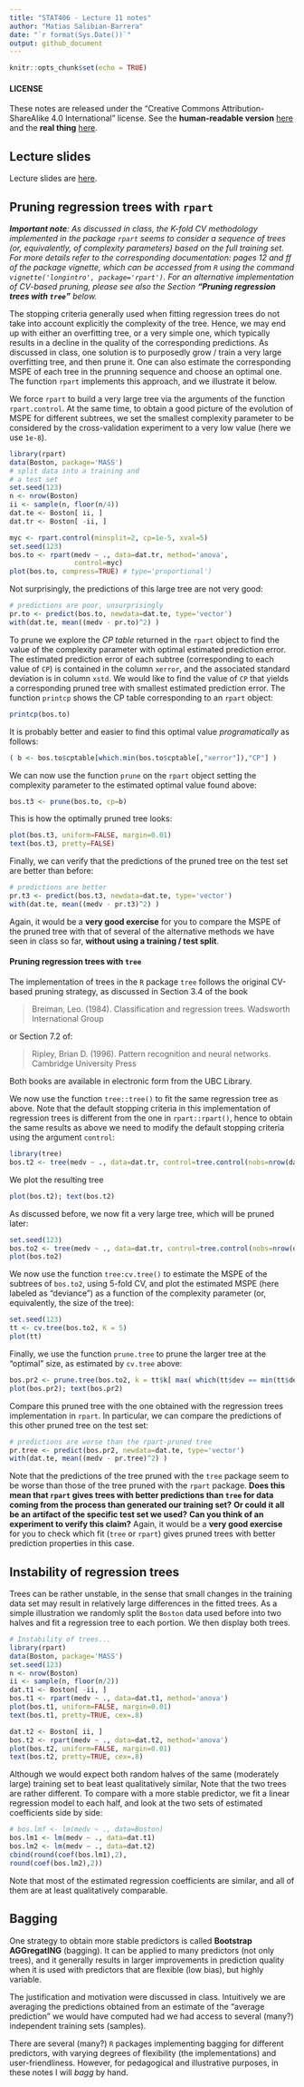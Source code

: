 ```yaml
---
title: "STAT406 - Lecture 11 notes"
author: "Matias Salibian-Barrera"
date: "`r format(Sys.Date())`"
output: github_document
---
```


```r
knitr::opts_chunk$set(echo = TRUE)
```

#### LICENSE
These notes are released under the 
"Creative Commons Attribution-ShareAlike 4.0 International" license. 
See the **human-readable version** [here](https://creativecommons.org/licenses/by-sa/4.0/)
and the **real thing** [here](https://creativecommons.org/licenses/by-sa/4.0/legalcode). 

## Lecture slides

Lecture slides are [here](STAT406-18-lecture-11.pdf). 

## Pruning regression trees with `rpart`

_**Important note**: As discussed in class, the K-fold CV methodology
implemented in the package `rpart` seems to consider 
a sequence of trees (or, equivalently, of complexity parameters)
based on the full training set. For more details
refer to the corresponding documentation: pages 12 and ff of the
package vignette, which can be accessed from `R` using the
command `vignette('longintro', package='rpart')`. 
For an alternative implementation of CV-based pruning, 
please see also the Section **"Pruning regression trees with `tree`"** below._ 

The stopping criteria generally used when fitting regression trees do not
take into account explicitly the complexity of the tree. Hence, we 
may end up with either an overfitting tree, or a very simple one, 
which typically results in a decline in the quality of the corresponding predictions. 
As discussed in class, one solution is to purposedly grow / train a very large overfitting
tree, and then prune it. One can also estimate the corresponding MSPE
of each tree in the prunning sequence and choose an optimal one. 
The function `rpart` implements this approach, and we illustrate it
below. 

We force `rpart` to build a very large tree via the arguments
of the function `rpart.control`. At the same time, to obtain a good
picture of the evolution of MSPE for different subtrees, we set the smallest 
complexity parameter to be considered by the cross-validation
experiment to a very low value (here we use `1e-8`).
```r
library(rpart)
data(Boston, package='MASS')
# split data into a training and
# a test set
set.seed(123) 
n <- nrow(Boston)
ii <- sample(n, floor(n/4))
dat.te <- Boston[ ii, ]
dat.tr <- Boston[ -ii, ]

myc <- rpart.control(minsplit=2, cp=1e-5, xval=5)
set.seed(123)
bos.to <- rpart(medv ~ ., data=dat.tr, method='anova',
                control=myc)
plot(bos.to, compress=TRUE) # type='proportional')
```

Not surprisingly, the predictions of this large tree are 
not very good:
```r
# predictions are poor, unsurprisingly
pr.to <- predict(bos.to, newdata=dat.te, type='vector')
with(dat.te, mean((medv - pr.to)^2) )
```

To prune we explore the *CP table* returned in the
`rpart` object to find the value of the complexity
parameter with optimal estimated prediction error. The estimated
prediction error of each subtree (corresponding to each value of `CP`)
is contained in the column `xerror`, and the associated 
standard deviation is in column `xstd`. We would like to find
the value of `CP` that yields a corresponding pruned tree with smallest
estimated prediction error. The function `printcp` shows the
CP table corresponding to an `rpart` object:
```r
printcp(bos.to)
```
It is probably better and easier to find this 
optimal value *programatically* as follows: 
```r
( b <- bos.to$cptable[which.min(bos.to$cptable[,"xerror"]),"CP"] )
```
<!-- > **R coding digression**: Note that above we could also have used the following: -->
<!-- > ```{r prune4.alt, fig.width=6, fig.height=6, message=FALSE, warning=FALSE} -->
<!-- > tmp <- bos.to$cptable[,"xerror"] -->
<!-- > (b <- bos.to$cptable[ max( which(tmp == min(tmp)) ), "CP"] ) -->
<!-- > ``` -->
<!-- > What is the difference between `which.min(a)` and `max( which( a == min(a) ) )`? -->

We can now use the function 
`prune` on the `rpart` object setting the complexity parameter
to the estimated optimal value found above:
```r
bos.t3 <- prune(bos.to, cp=b)
```

This is how the optimally pruned tree looks:
```r
plot(bos.t3, uniform=FALSE, margin=0.01)
text(bos.t3, pretty=FALSE)
```

Finally, we can verify that the predictions of the pruned 
tree on the test set are better than before:
```r
# predictions are better
pr.t3 <- predict(bos.t3, newdata=dat.te, type='vector')
with(dat.te, mean((medv - pr.t3)^2) )
```

Again, it would be a **very good exercise** for you to 
compare the MSPE of the pruned tree with that of several
of the alternative methods we have seen in class so far,
**without using a training / test split**. 


<!-- #### Why is the pruned tree not a subtree of the "default" one? -->

<!-- Note that the pruned tree above is not a subtree of the one -->
<!-- constructed using the default stopping criteria.  -->

<!-- This description is outdated. Will be updated soon. In particular, note  -->
<!-- that the node to the right of the cut "lstat >= 14.4" is split  -->
<!-- with the cut "dis >= 1.385", whereas in the original tree,  -->
<!-- the corresponding node was split using "lstat >= 4.91": -->
<!-- ```{r prune6, fig.width=6, fig.height=6, message=FALSE, warning=FALSE} -->
<!-- set.seed(123) -->
<!-- bos.t <- rpart(medv ~ ., data=dat.tr, method='anova') -->
<!-- plot(bos.t, uniform=FALSE, margin=0.01) -->
<!-- text(bos.t, pretty=TRUE) -->
<!-- ``` -->

<!-- Although "intuitively" one may say that building an overfitting tree -->
<!-- means "running the tree algorithm longer" (in other words, relaxing the  -->
<!-- stopping rules will just make the splitting algorithm run longer), this  -->
<!-- is not the case. The reason for this difference is that one  -->
<!-- of the default "stopping" criteria is to set a limit on the minimum  -->
<!-- size of a child node. This default limit in `rpart` is 7 -->
<!-- (`round(20/3)`). When we relaxed the tree building criteria this limit was reduced  -->
<!-- (to 1) and thus the "default" tree is not in fact a subtree of the large tree -->
<!-- (that is later pruned). In particular, note that  -->
<!-- the split "dis >= 1.38485" leaves a node with only 4 observations,  -->
<!-- which means that this split would not have been considered -->
<!-- when building the "default" tree. You can verify this by inspecting the  -->
<!-- pruned tree -->
<!-- ```{r prunecheck, fig.width=6, fig.height=6, message=FALSE, warning=FALSE} -->
<!-- bos.t3 -->
<!-- ``` -->

<!-- Note that pruning doesn't always improve a tree. For example,  -->
<!-- if we prune the first tree we fit in this example: -->
<!-- ```{r prune8, fig.width=6, fig.height=6, message=FALSE, warning=FALSE} -->
<!-- # what if we prune the original tree? -->
<!-- set.seed(123) -->
<!-- bos.t <- rpart(medv ~ ., data=dat.tr, method='anova') -->
<!-- b <- bos.t$cptable[which.min(bos.t$cptable[,"xerror"]),"CP"] -->
<!-- bos.t4 <- prune(bos.t, cp=b) -->
<!-- ``` -->
<!-- We obtain the same tree as before: -->

<!-- ```{r prune10, fig.width=6, fig.height=6, message=FALSE, warning=FALSE} -->
<!-- plot(bos.t4, uniform=FALSE, margin=0.01) -->
<!-- text(bos.t4, pretty=TRUE) -->
<!-- ``` -->

<!-- Below is the original tree: -->

<!-- ```{r prune6, fig.width=6, fig.height=6, message=FALSE, warning=FALSE} -->
<!-- plot(bos.t, uniform=FALSE, margin=0.01) -->
<!-- text(bos.t, pretty=TRUE) -->
<!-- ``` -->

#### Pruning regression trees with `tree`

The implementation of trees in the `R` package `tree` follows
the original CV-based pruning strategy, as discussed in 
Section 3.4 of the book

> Breiman, Leo. (1984). Classification and regression trees. Wadsworth International Group

or Section 7.2 of:

> Ripley, Brian D. (1996). Pattern recognition and neural networks. Cambridge University Press

Both books are available in electronic form from the UBC Library. 

We now use the function `tree::tree()` to fit the same regression
tree as above. Note that the default stopping criteria in this
implementation of regression trees is different from the one in
`rpart::rpart()`, hence to obtain the same results as above we
need to modify the default stopping criteria using the argument
`control`: 
```r
library(tree)
bos.t2 <- tree(medv ~ ., data=dat.tr, control=tree.control(nobs=nrow(dat.tr), mincut=6, minsize=20))
```

We plot the resulting tree

```r
plot(bos.t2); text(bos.t2)
```

As discussed before, we now fit a very large tree, which will be 
pruned later:

```r
set.seed(123)
bos.to2 <- tree(medv ~ ., data=dat.tr, control=tree.control(nobs=nrow(dat.tr), mincut=1, minsize=2, mindev=1e-5))
plot(bos.to2)
```

We now use the function `tree:cv.tree()` to estimate the MSPE of 
the subtrees of `bos.to2`, using 5-fold CV, and plot the estimated
MSPE (here labeled as "deviance") as a function of the 
complexity parameter (or, equivalently, the size of the tree): 
```r
set.seed(123)
tt <- cv.tree(bos.to2, K = 5)
plot(tt)
```

Finally, we use the function `prune.tree` to prune the larger tree
at the "optimal" size, as estimated by `cv.tree` above:
```r
bos.pr2 <- prune.tree(bos.to2, k = tt$k[ max( which(tt$dev == min(tt$dev)) ) ])
plot(bos.pr2); text(bos.pr2)
```

Compare this pruned tree with the one obtained with the regression trees
implementation in `rpart`. In particular, we can compare the
predictions of this other pruned 
tree on the test set:
```r
# predictions are worse than the rpart-pruned tree
pr.tree <- predict(bos.pr2, newdata=dat.te, type='vector')
with(dat.te, mean((medv - pr.tree)^2) )
```
Note that the predictions of the tree pruned with the `tree` 
package seem to be worse than those of the tree pruned with 
the `rpart` package. **Does this mean that `rpart` gives
trees with better predictions than `tree` for data coming
from the process than generated our training set?** 
**Or could it all be an artifact of the specific test set we used?**
**Can you think of an experiment to verify this claim?**
Again, it would be a **very good exercise** for you to 
check which fit (`tree` or `rpart`) gives pruned 
trees with better prediction properties in this case. 



## Instability of regression trees 

Trees can be rather unstable, in the sense that small changes in the
training data set may result in relatively large differences in the
fitted trees. As a simple illustration we randomly split the 
`Boston` data used before into two halves and fit a regression
tree to each portion. We then display both trees.

```r
# Instability of trees...
library(rpart)
data(Boston, package='MASS')
set.seed(123)
n <- nrow(Boston)
ii <- sample(n, floor(n/2))
dat.t1 <- Boston[ -ii, ]
bos.t1 <- rpart(medv ~ ., data=dat.t1, method='anova')
plot(bos.t1, uniform=FALSE, margin=0.01)
text(bos.t1, pretty=TRUE, cex=.8)
```

```r
dat.t2 <- Boston[ ii, ]
bos.t2 <- rpart(medv ~ ., data=dat.t2, method='anova')
plot(bos.t2, uniform=FALSE, margin=0.01)
text(bos.t2, pretty=TRUE, cex=.8)
```

Although we would expect both random halves of the same (moderately large) 
training set to beat least qualitatively similar, 
Note that the two trees are rather different. 
To compare with a more stable predictor, we fit a linear
regression model to each half, and look at the two sets of estimated
coefficients side by side:
```r
# bos.lmf <- lm(medv ~ ., data=Boston)
bos.lm1 <- lm(medv ~ ., data=dat.t1)
bos.lm2 <- lm(medv ~ ., data=dat.t2)
cbind(round(coef(bos.lm1),2),
round(coef(bos.lm2),2))
```
Note that most of the estimated regression coefficients are 
similar, and all of them are at least qualitatively comparable. 

## Bagging

One strategy to obtain more stable predictors is called
**Bootstrap AGGregatING** (bagging). It can be applied to
many predictors (not only trees), and it generally results
in larger improvements in prediction quality when it is used with predictors
that are flexible (low bias), but highly variable.

The justification and motivation were discussed in class. Intuitively
we are averaging the predictions obtained from an estimate of the 
"average prediction" we would have computed had we had access to 
several (many?) independent training sets (samples). 

There are several (many?) `R` packages implementing
bagging for different predictors, with varying degrees of 
flexibility (the implementations) and user-friendliness. 
However, for pedagogical and illustrative purposes, in these notes I will
*bagg* by hand.

<!-- ### Bagging by hand -->

<!-- Again, to simplify the discussion and presentation, in order to evaluate  -->
<!-- prediction quality I will split the  -->
<!-- data (`Boston`) into a training and a test set. We do this now: -->
<!-- ```{r bag1, fig.width=5, fig.height=5, message=FALSE, warning=FALSE} -->
<!-- set.seed(123456) -->
<!-- n <- nrow(Boston) -->
<!-- ii <- sample(n, floor(n/4)) -->
<!-- dat.te <- Boston[ ii, ] -->
<!-- dat.tr <- Boston[ -ii, ] -->
<!-- ``` -->
<!-- I will now train $N = 5$ trees and average their predictions.  -->
<!-- Note that, in order to illustrate the process more -->
<!-- clearly, I will compute and store the $N \times n_e$ -->
<!-- predictions, where $n_e$ denotes the number of observations in  -->
<!-- the test set. This is not the best (most efficient) way of implementing *bagging*, -->
<!-- but the main purpose here is to understand **what** we are doing. Also note that -->
<!-- an alternative (better in terms of reusability of the -->
<!-- ensamble, but maybe still not the most efficient option) would be -->
<!-- to store the $N$ trees directly. This would also allow for -->
<!-- more elegant and easy to read code. Once again, this approach  -->
<!-- will be sacrificed in the altar of clarity of presentation and  -->
<!-- pedagogy (but do try it yourself!) -->

<!-- First create an array where we will store all the predictions: -->
<!-- ```{r bag2, fig.width=5, fig.height=5, message=FALSE, warning=FALSE} -->
<!-- N <- 5 -->
<!-- myps <- array(NA, dim=c(nrow(dat.te), N)) -->
<!-- con <- rpart.control(minsplit=3, cp=1e-3, xval=1) -->
<!-- ``` -->
<!-- The last object (`con`) contains my options to train large -->
<!-- (potentially overfitting) trees.  -->
<!-- ```{r bag3, fig.width=5, fig.height=5, message=FALSE, warning=FALSE} -->
<!-- n.tr <- nrow(dat.tr) -->
<!-- set.seed(123456) -->
<!-- for(j in 1:N) { -->
<!--   ii <- sample(n.tr, replace=TRUE) -->
<!--   tmp <- rpart(medv ~ ., data=dat.tr[ii, ], method='anova', control=con) -->
<!--   myps[,j] <- predict(tmp, newdata=dat.te, type='vector') -->
<!-- } -->
<!-- pr.bagg <- rowMeans(myps) -->
<!-- with(dat.te, mean( (medv - pr.bagg)^2 ) ) -->
<!-- ``` -->
<!-- And compare with predictions from the pruned tree, and the -->
<!-- ones from other predictors discussed in the previous note: -->
<!-- ```{r bag4, fig.width=5, fig.height=5, message=FALSE, warning=FALSE} -->
<!-- myc <- rpart.control(minsplit=3, cp=1e-8, xval=10) -->
<!-- set.seed(123) -->
<!-- bos.to <- rpart(medv ~ ., data=dat.tr, method='anova', -->
<!--                 control=myc) -->
<!-- b <- bos.to$cptable[which.min(bos.to$cptable[,"xerror"]),"CP"] -->
<!-- bos.t3 <- prune(bos.to, cp=b) -->
<!-- pr.t3 <- predict(bos.t3, newdata=dat.te, type='vector') -->
<!-- with(dat.te, mean((medv - pr.t3)^2) ) -->
<!-- ``` -->

<!-- What if we *bagg* $N = 10$ trees?  -->
<!-- ```{r bag10, fig.width=5, fig.height=5, message=FALSE, warning=FALSE, echo=FALSE} -->
<!-- N <- 10 -->
<!-- myps <- array(NA, dim=c(nrow(dat.te), N)) -->
<!-- n.tr <- nrow(dat.tr) -->
<!-- set.seed(123456) -->
<!-- for(j in 1:N) { -->
<!--   ii <- sample(n.tr, replace=TRUE) -->
<!--   tmp <- rpart(medv ~ ., data=dat.tr[ii, ], method='anova', control=con) -->
<!--   myps[,j] <- predict(tmp, newdata=dat.te, type='vector') -->
<!-- } -->
<!-- pr.bagg <- rowMeans(myps) -->
<!-- with(dat.te, mean( (medv - pr.bagg)^2 ) ) -->
<!-- ``` -->
<!-- or $N = 100$ trees?  -->
<!-- ```{r bag100, fig.width=5, fig.height=5, message=FALSE, warning=FALSE, echo=FALSE} -->
<!-- N <- 100 -->
<!-- myps <- array(NA, dim=c(nrow(dat.te), N)) -->
<!-- n.tr <- nrow(dat.tr) -->
<!-- set.seed(123456) -->
<!-- for(j in 1:N) { -->
<!--   ii <- sample(n.tr, replace=TRUE) -->
<!--   tmp <- rpart(medv ~ ., data=dat.tr[ii, ], method='anova', control=con) -->
<!--   myps[,j] <- predict(tmp, newdata=dat.te, type='vector') -->
<!-- } -->
<!-- pr.bagg <- rowMeans(myps) -->
<!-- with(dat.te, mean( (medv - pr.bagg)^2 ) ) -->
<!-- ``` -->
<!-- or $N = 1000$ trees?  -->
<!-- ```{r bag1000, fig.width=5, fig.height=5, message=FALSE, warning=FALSE, echo=FALSE} -->
<!-- N <- 1000 -->
<!-- myps <- array(NA, dim=c(nrow(dat.te), N)) -->
<!-- n.tr <- nrow(dat.tr) -->
<!-- set.seed(123456) -->
<!-- for(j in 1:N) { -->
<!--   ii <- sample(n.tr, replace=TRUE) -->
<!--   tmp <- rpart(medv ~ ., data=dat.tr[ii, ], method='anova', control=con) -->
<!--   myps[,j] <- predict(tmp, newdata=dat.te, type='vector') -->
<!-- } -->
<!-- pr.bagg <- rowMeans(myps) -->
<!-- with(dat.te, mean( (medv - pr.bagg)^2 ) ) -->
<!-- ``` -->

<!-- Should we consider higher values of $N$? How about other -->
<!-- training / test splits? Should we use CV instead?  -->

<!-- Another split: -->
<!-- ```{r anothersplit, fig.width=5, fig.height=5, message=FALSE, warning=FALSE, echo=FALSE} -->
<!-- set.seed(123) -->
<!-- n <- nrow(Boston) -->
<!-- ii <- sample(n, floor(n/4)) -->
<!-- dat.te <- Boston[ ii, ] -->
<!-- dat.tr <- Boston[ -ii, ] -->
<!-- for(N in c(5, 10, 100, 1000)) { -->
<!-- myps <- array(NA, dim=c(nrow(dat.te), N)) -->
<!-- n.tr <- nrow(dat.tr) -->
<!-- set.seed(123456) -->
<!-- for(j in 1:N) { -->
<!--   ii <- sample(n.tr, replace=TRUE) -->
<!--   tmp <- rpart(medv ~ ., data=dat.tr[ii, ], method='anova', control=con) -->
<!--   myps[,j] <- predict(tmp, newdata=dat.te, type='vector') -->
<!-- } -->
<!-- pr.bagg <- rowMeans(myps) -->
<!-- print(c(N, with(dat.te, mean( (medv - pr.bagg)^2 ) ))) -->
<!-- } -->
<!-- ``` -->

<!-- Similar conclusion: increasing $N$ helps, but the improvement  -->
<!-- becomes smaller, while the computational cost keeps increasing.  -->

<!-- ### Bagging a regression spline -->

<!-- Bagging does not provide much of an advantage when applied to linear -->
<!-- predictors (can you explain why?) Nevertheless, let us try it on the `lidar` data,  -->
<!-- which, as we did before, we randomly split into a training and test set: -->
<!-- ```{r bagsplines, fig.width=5, fig.height=5, message=FALSE, warning=FALSE} -->
<!-- data(lidar, package='SemiPar') -->
<!-- set.seed(123456) -->
<!-- n <- nrow(lidar) -->
<!-- ii <- sample(n, floor(n/5)) -->
<!-- lid.te <- lidar[ ii, ] -->
<!-- lid.tr <- lidar[ -ii, ] -->
<!-- ``` -->
<!-- Now fit a cubic spline, and estimate the MSPE using the test set: -->
<!-- ```{r bagsplines2, fig.width=5, fig.height=5, message=FALSE, warning=FALSE} -->
<!-- library(splines) -->
<!-- a <- lm(logratio ~ bs(x=range, df=10, degree=3), data=lid.tr)  -->
<!-- oo <- order(lid.tr$range) -->
<!-- pr.of <- predict(a, newdata=lid.te) -->
<!-- mean( (lid.te$logratio - pr.of)^2 ) -->
<!-- ``` -->
<!-- We build an ensemble of 10 fits and estimate the corresponding -->
<!-- MSPE using the test set: -->
<!-- ```{r bagsplines3, fig.width=5, fig.height=5, message=FALSE, warning=FALSE} -->
<!-- N <- 10 # 5 500 1500 -->
<!-- myps <- matrix(NA, nrow(lid.te), N) -->
<!-- set.seed(123456) -->
<!-- n.tr <- nrow(lid.tr) -->
<!-- for(i in 1:N) { -->
<!--   ii <- sample(n.tr, replace=TRUE) -->
<!--   a.b <- lm(logratio ~ bs(x=range, df=10, degree=3), data=lid.tr[ii,])  -->
<!--   myps[,i] <- predict(a.b, newdata=lid.te) -->
<!-- } -->
<!-- pr.ba <- rowMeans(myps)# , na.rm=TRUE) -->
<!-- mean( (lid.te$logratio - pr.ba)^2 ) -->
<!-- ``` -->




<!-- Using smoothing splines? -->


<!-- ```{r bagsmooth, fig.width=5, fig.height=5, message=FALSE, warning=FALSE} -->
<!-- a <- smooth.spline(x = lid.tr$range, y = lid.tr$logratio, cv = TRUE, all.knots = TRUE) -->
<!-- pr.of <- predict(a, x=lid.te$range)$y -->
<!-- mean( (lid.te$logratio - pr.of)^2 ) -->
<!-- ``` -->
<!-- Using ensemble of 10: -->
<!-- ```{r bagsmooth2, fig.width=5, fig.height=5, message=FALSE, warning=FALSE, echo=FALSE} -->
<!-- N <- 10 # 5 500 1500 -->
<!-- myps <- matrix(NA, nrow(lid.te), N) -->
<!-- set.seed(123456) -->
<!-- n.tr <- nrow(lid.tr) -->
<!-- for(i in 1:N) { -->
<!--   ii <- sample(n.tr, replace=TRUE) -->
<!--   a.b <- smooth.spline(x = lid.tr$range[ii], y = lid.tr$logratio[ii], cv = TRUE, all.knots = TRUE) -->
<!--   myps[,i] <- predict(a.b, x=lid.te$range)$y -->
<!-- } -->
<!-- pr.ba <- rowMeans(myps)# , na.rm=TRUE) -->
<!-- mean( (lid.te$logratio - pr.ba)^2 ) -->
<!-- ``` -->



